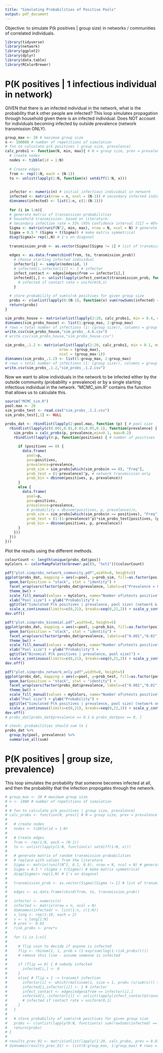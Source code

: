 ```yaml
---
title: "Simulating Probabilities of Positive Pools"
output: pdf_document
---
```


Objective: to simulate P(k positives | group size) in networks / communities of correlated individuals. 

```r
library(tidyverse)
library(network)
library(ggplot2)
library(dplyr)
library(data.table)
library(RColorBrewer)
```


# P(K positives | 1 infectious individual in network)
GIVEN that there is an infected individual in the network, what is the probability that k other people are infected? 
This loop simulates propagation through household given there is an infected individual. Does NOT account for individuals becoming infected by outside prevalence (network transmission ONLY).

```r
group_max <- 20 # maximum group size
n <- 100000 # number of repetitions of simulation
# fxn to calculate p(k positives | group size, prevalence)
calc_probs1 <- function(N, min, max){ # N = group size, prev = prevalence
  # create nodes
  nodes <- tibble(id = 1:N)
  
  # Create edges 
  from <- rep(1:N, each = (N-1))
  to <- unlist(lapply(1:N, function(x) setdiff(1:N, x)))
  
  
  infector <- numeric(n) # initial infectious individual in network
  infected <- matrix(nrow = n, ncol = (N-1)) # secondary infected individuals
  dimnames(infected) <- list(1:n, c(1:(N-1)))
  
  for (i in 1:n){
  # generate matrix of transmission probabilities 
  # household transmission- based on literature: 
  # Secondary infection rate = 53% (95% confidence interval [CI] = 46%–60%)
  Sigma <- matrix(runif(N^2, min, max), nrow = N, ncol = N) # generate random values from .1 to 0.9
  Sigma = 0.5 * (Sigma + t(Sigma)) # make matrix symmetrical 
  diag(Sigma)= rep(1,N) # 1's on diagonal 
  
  transmission_prob <- as.vector(Sigma)[Sigma != 1] # list of transmission probabilities, removing diagonals
  
  edges <- as.data.frame(cbind(from, to, transmission_prob)) 
    # choose starting infected individual
    infector[i] <- sample(nodes$id, 1)
    # infected[i,infector[i]] <- 1 # infector 
    infect_contact <- edges[edges$from == infector[i],] 
    infected[i,] <- unlist(lapply(infect_contact$transmission_prob, function(x) x > runif(1, min = 0, max = 1)))
      # infected if contact rate > uniform(0,1)
    }
  
  # store probability of sum(x)=k positives for given group size
  probs <- c(unlist(lapply(0:(N-1), function(x) sum(rowSums(infected) == x)/n)), rep(0, group_max - N))
  return(probs)
}

```

```r
sim_probs_house <- matrix(unlist(lapply(2:20, calc_probs1, min = 0.4, max= 0.6)), nrow = (group_max), ncol = (group_max-1))
dimnames(sim_probs_house) <- list(1:group_max, 2:group_max) 
# rows = total number of infections (1: (group size)), columns = group size
write.csv(sim_probs_house,"sim_probs_.4.6.csv")
# write.csv(sim_probs_house,"sim_probs_house.csv")
```

```r
sim_probs_.1.2 <- matrix(unlist(lapply(2:20, calc_probs1, min = 0.1, max= 0.2)),
                         nrow = (group_max),
                         ncol = (group_max-1))
dimnames(sim_probs_.1.2) <- list(1:group_max, 2:group_max) 
# rows = total number of infections (1: (group size)), columns = group size
write.csv(sim_probs_.1.2,"sim_probs_.1.2.csv")
```

Now we want to allow individuals in the network to be infected either by the outside community (probability = prevalence) or by a single starting infectious individual in the network. "MCMC_sim.R" contains the function that allows us to calculate this. 
```r
source("MCMC_sim.R")
pool.max <- 20
sim_probs_test <- read.csv("sim_probs_.1.2.csv")
sim_probs_test[,1] <- NULL

probs_dat <- rbindlist(lapply(2:pool.max, function (p) { # pool size
  rbindlist(lapply(c(0.001,0.01,0.03,0.05,0.1), function(prevalence) { # proportion positive tests 
    sim_probs = calc_probs(p, prevalence,min=0.1, max=0.2)
    rbindlist(lapply(0:p, function(positives) { # number of positives
      
      if (positives == 0) {
        data.frame(
          pool=p, 
          pos=positives, 
          prevalence=prevalence, 
          prob_sim = sim_probs[which(sim_probs$n == 0), "Freq"],
          prob_test = (1-prevalence)^p, # network transmission only 
          prob_bin = dbinom(positives, p, prevalence))
      } 
      else {
        data.frame(
          pool=p,
          pos=positives,
          prevalence=prevalence,
          # probability = dbinom(positives, p, prevalence)/n,
          prob_sim = sim_probs[which(sim_probs$n == positives), "Freq"], 
          prob_test = (1-(1-prevalence)^p)*sim_probs_test[positives, (p-1)], # network transmission only 
          prob_bin = dbinom(positives, p, prevalence))
      }
    }))
  }))
}))
```

Plot the results using the different methods. 
```r
colourCount <- length(unique(probs_dat$pos))
myColors <- colorRampPalette(brewer.pal(9, "Set1"))(colourCount)

pdf("plot.simprobs_network_community.pdf",width=8, height=5)
ggplot(probs_dat, mapping = aes(x=pool, y=prob_sim, fill=as.factor(pos))) +
  geom_bar(position = "stack", stat = "identity") +
  facet_wrap(vars(factor(probs_dat$prevalence, labels=c("Prevalence = 0.001","0.01","0.03","0.05","0.1")))) +
  theme_bw() +
  scale_fill_manual(values = myColors, name="Number of\ntests positive") +
  xlab("Pool size") + ylab("Probability") +
  ggtitle("Simulated P(k positives | prevalence, pool size) (network & community transmission)") +
  scale_x_continuous(limits=c(0,21), breaks=seq(0,21,2)) + scale_y_continuous(limits=c(0,1.01),breaks=seq(0,2,.1))
dev.off()

pdf("plot.simprobs_binomial.pdf",width=8, height=5)
ggplot(probs_dat, mapping = aes(x=pool, y=prob_bin, fill=as.factor(pos))) +
  geom_bar(position = "stack", stat = "identity") +
  facet_wrap(vars(factor(probs_dat$prevalence, labels=c("0.001","0.01","0.03","0.05","0.1")))) +
  theme_bw() +
  scale_fill_manual(values = myColors, name="Number of\ntests positive") +
  xlab("Pool size") + ylab("Probability") +
  ggtitle("Binomial P(k positives | prevalence, pool size)") +
  scale_x_continuous(limits=c(0,21), breaks=seq(0,21,2)) + scale_y_continuous(limits=c(0,1.01),breaks=seq(0,2,.1)) 
dev.off()

pdf("plot.simprobs_network_only.pdf",width=8, height=5)
ggplot(probs_dat, mapping = aes(x=pool, y=prob_test, fill=as.factor(pos))) +
  geom_bar(position = "stack", stat = "identity") +
  facet_wrap(vars(factor(probs_dat$prevalence, labels=c("0.001","0.01","0.03","0.05","0.1")))) +
  theme_bw() +
  scale_fill_manual(values = myColors, name="Number of\ntests positive") +
  xlab("Pool size") + ylab("Probability") +
  ggtitle("Simulated P(k positives | prevalence, pool size) (network only transmission)") +
  scale_x_continuous(limits=c(0,21), breaks=seq(0,21,2)) + scale_y_continuous(limits=c(0,1.01),breaks=seq(0,2,.1)) 
dev.off()
# probs_dat[probs_dat$prevalence == 0.1 & probs_dat$pos == 0, ]

```


```r
# check: probabilities should sum to 1 
probs_dat %>%
  group_by(pool, prevalence) %>%
  summarise_all(sum)

```


# P(K positives | group size, prevalence)
This loop simulates the probability that someone becomes infected at all, and then the probability that the infection propogates through the network. 
```r
# group_max <- 20 # maximum group size
# n <- 1000 # number of repetitions of simulation
# 
# # fxn to calculate p(k positives | group size, prevalence)
# calc_probs <- function(N, prev){ # N = group size, prev = prevalence
# 
#   # create nodes
#   nodes <- tibble(id = 1:N)
#   
#   # Create edges 
#   from <- rep(1:N, each = (N-1))
#   to <- unlist(lapply(1:N, function(x) setdiff(1:N, x)))
#   
#   # generate matrix of random transmission probabilities 
#   # replace with values from the literature 
#   Sigma <- matrix(runif(N^2, 0.1, 0.9), nrow = N, ncol = N) # generate random values from .1 to 0.9
#   Sigma = 0.5 * (Sigma + t(Sigma)) # make matrix symmetrical 
#   diag(Sigma)= rep(1,N) # 1's on diagonal 
# 
#   transmission_prob <- as.vector(Sigma)[Sigma != 1] # list of transmission probabilities, removing diagonals
#   
#   edges <- as.data.frame(cbind(from, to, transmission_prob)) 
#   
#   infector <- numeric(n)
#   infected <- matrix(nrow = n, ncol = N)
#   dimnames(infected) <- list(1:n, c(1:N))
#   v_long <- rep(1:10, each = 2)
#   v <- v_long[1:N]
#   # prev <- 0.01
#   risk_probs <- prev*v
#   
#   for (i in 1:n){
#     
#     # flip coin to decide if anyone is infected
#     flip <- rbinom(1, 1, prob = (1-exp(sum(log(1-risk_probs)))))
#     # remove this line - assume someone is infected 
#     
#     if (flip == 0) { # nobody infected
#       infected[i,] <- 0
#     } 
#     else{ # flip = 1 -> transmit infection
#       infector[i] <- which(rmultinom(1, size = 1, prob= (v/sum(v))) > 0) 
#       infected[i,infector[i]] <- 1 # infector 
#       infect_contact <- edges[edges$from == infector[i],] 
#       infected[i,-infector[i]] <- unlist(lapply(infect_contact$transmission_prob, function(x) x > runif(1, min = 0, max = 1)))
#       # infected if contact rate > uniform(0,1)
#     }
#   }
#   
#   # store probability of sum(x)=k positives for given group size
#   probs <- c(unlist(lapply(0:N, function(x) sum(rowSums(infected) == x)/n)), rep(0, group_max - N))
#   return(probs)
# }
# 
# results_prev_01 <- matrix(unlist(lapply(1:20, calc_probs, prev = 0.01)), nrow = (group_max + 1), ncol = group_max)
# dimnames(results_prev_01) <- list(0:group_max, 1:group_max) # rows = number positives (0: group size), columns = group size
```



